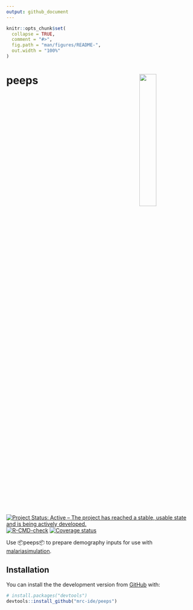 ```yaml
---
output: github_document
---
```


<!-- README.md is generated from README.Rmd. Please edit that file -->

```r
knitr::opts_chunk$set(
  collapse = TRUE,
  comment = "#>",
  fig.path = "man/figures/README-",
  out.width = "100%"
)
```

# peeps <img src="man/figures/Peeps.png" align="right" width=30% height=30% />

<!-- badges: start -->
[![Project Status: Active – The project has reached a stable, usable state and is being actively developed.](https://www.repostatus.org/badges/latest/active.svg)](https://www.repostatus.org/#active)
[![R-CMD-check](https://github.com/mrc-ide/peeps/workflows/R-CMD-check/badge.svg)](https://github.com/mrc-ide/peeps/actions)
[![Coverage status](https://codecov.io/gh/mrc-ide/peeps/branch/main/graph/badge.svg)](https://codecov.io/github/mrc-ide/peeps)
<!-- badges: end -->

Use 📦peeps📦 to prepare demography inputs for use with [malariasimulation](https://mrc-ide.github.io/malariasimulation/).

## Installation

You can install the  the development version from [GitHub](https://github.com/) with:

``` r
# install.packages("devtools")
devtools::install_github("mrc-ide/peeps")
```
